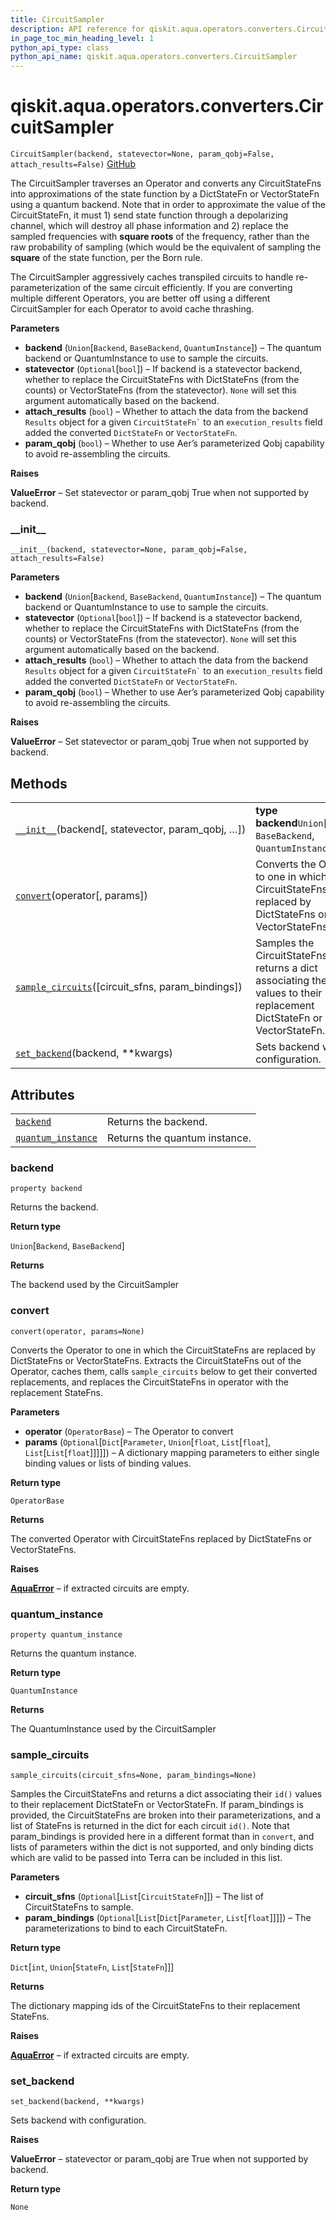 ```yaml
---
title: CircuitSampler
description: API reference for qiskit.aqua.operators.converters.CircuitSampler
in_page_toc_min_heading_level: 1
python_api_type: class
python_api_name: qiskit.aqua.operators.converters.CircuitSampler
---
```


<span id="qiskit-aqua-operators-converters-circuitsampler" />

# qiskit.aqua.operators.converters.CircuitSampler

<span id="qiskit.aqua.operators.converters.CircuitSampler" />

`CircuitSampler(backend, statevector=None, param_qobj=False, attach_results=False)` [GitHub](https://github.com/qiskit-community/qiskit-aqua/tree/stable/0.8/qiskit/aqua/operators/converters/circuit_sampler.py "view source code")

The CircuitSampler traverses an Operator and converts any CircuitStateFns into approximations of the state function by a DictStateFn or VectorStateFn using a quantum backend. Note that in order to approximate the value of the CircuitStateFn, it must 1) send state function through a depolarizing channel, which will destroy all phase information and 2) replace the sampled frequencies with **square roots** of the frequency, rather than the raw probability of sampling (which would be the equivalent of sampling the **square** of the state function, per the Born rule.

The CircuitSampler aggressively caches transpiled circuits to handle re-parameterization of the same circuit efficiently. If you are converting multiple different Operators, you are better off using a different CircuitSampler for each Operator to avoid cache thrashing.

**Parameters**

*   **backend** (`Union`\[`Backend`, `BaseBackend`, `QuantumInstance`]) – The quantum backend or QuantumInstance to use to sample the circuits.
*   **statevector** (`Optional`\[`bool`]) – If backend is a statevector backend, whether to replace the CircuitStateFns with DictStateFns (from the counts) or VectorStateFns (from the statevector). `None` will set this argument automatically based on the backend.
*   **attach\_results** (`bool`) – Whether to attach the data from the backend `Results` object for a given `` CircuitStateFn` `` to an `execution_results` field added the converted `DictStateFn` or `VectorStateFn`.
*   **param\_qobj** (`bool`) – Whether to use Aer’s parameterized Qobj capability to avoid re-assembling the circuits.

**Raises**

**ValueError** – Set statevector or param\_qobj True when not supported by backend.

### \_\_init\_\_

<span id="qiskit.aqua.operators.converters.CircuitSampler.__init__" />

`__init__(backend, statevector=None, param_qobj=False, attach_results=False)`

**Parameters**

*   **backend** (`Union`\[`Backend`, `BaseBackend`, `QuantumInstance`]) – The quantum backend or QuantumInstance to use to sample the circuits.
*   **statevector** (`Optional`\[`bool`]) – If backend is a statevector backend, whether to replace the CircuitStateFns with DictStateFns (from the counts) or VectorStateFns (from the statevector). `None` will set this argument automatically based on the backend.
*   **attach\_results** (`bool`) – Whether to attach the data from the backend `Results` object for a given `` CircuitStateFn` `` to an `execution_results` field added the converted `DictStateFn` or `VectorStateFn`.
*   **param\_qobj** (`bool`) – Whether to use Aer’s parameterized Qobj capability to avoid re-assembling the circuits.

**Raises**

**ValueError** – Set statevector or param\_qobj True when not supported by backend.

## Methods

|                                                                                                                                                                                            |                                                                                                                                   |
| ------------------------------------------------------------------------------------------------------------------------------------------------------------------------------------------ | --------------------------------------------------------------------------------------------------------------------------------- |
| [`__init__`](#qiskit.aqua.operators.converters.CircuitSampler.__init__ "qiskit.aqua.operators.converters.CircuitSampler.__init__")(backend\[, statevector, param\_qobj, …])                | **type backend**`Union`\[`Backend`, `BaseBackend`, `QuantumInstance`]                                                             |
| [`convert`](#qiskit.aqua.operators.converters.CircuitSampler.convert "qiskit.aqua.operators.converters.CircuitSampler.convert")(operator\[, params])                                       | Converts the Operator to one in which the CircuitStateFns are replaced by DictStateFns or VectorStateFns.                         |
| [`sample_circuits`](#qiskit.aqua.operators.converters.CircuitSampler.sample_circuits "qiskit.aqua.operators.converters.CircuitSampler.sample_circuits")(\[circuit\_sfns, param\_bindings]) | Samples the CircuitStateFns and returns a dict associating their `id()` values to their replacement DictStateFn or VectorStateFn. |
| [`set_backend`](#qiskit.aqua.operators.converters.CircuitSampler.set_backend "qiskit.aqua.operators.converters.CircuitSampler.set_backend")(backend, \*\*kwargs)                           | Sets backend with configuration.                                                                                                  |

## Attributes

|                                                                                                                                                            |                               |
| ---------------------------------------------------------------------------------------------------------------------------------------------------------- | ----------------------------- |
| [`backend`](#qiskit.aqua.operators.converters.CircuitSampler.backend "qiskit.aqua.operators.converters.CircuitSampler.backend")                            | Returns the backend.          |
| [`quantum_instance`](#qiskit.aqua.operators.converters.CircuitSampler.quantum_instance "qiskit.aqua.operators.converters.CircuitSampler.quantum_instance") | Returns the quantum instance. |

### backend

<span id="qiskit.aqua.operators.converters.CircuitSampler.backend" />

`property backend`

Returns the backend.

**Return type**

`Union`\[`Backend`, `BaseBackend`]

**Returns**

The backend used by the CircuitSampler

### convert

<span id="qiskit.aqua.operators.converters.CircuitSampler.convert" />

`convert(operator, params=None)`

Converts the Operator to one in which the CircuitStateFns are replaced by DictStateFns or VectorStateFns. Extracts the CircuitStateFns out of the Operator, caches them, calls `sample_circuits` below to get their converted replacements, and replaces the CircuitStateFns in operator with the replacement StateFns.

**Parameters**

*   **operator** (`OperatorBase`) – The Operator to convert
*   **params** (`Optional`\[`Dict`\[`Parameter`, `Union`\[`float`, `List`\[`float`], `List`\[`List`\[`float`]]]]]) – A dictionary mapping parameters to either single binding values or lists of binding values.

**Return type**

`OperatorBase`

**Returns**

The converted Operator with CircuitStateFns replaced by DictStateFns or VectorStateFns.

**Raises**

[**AquaError**](qiskit.aqua.AquaError "qiskit.aqua.AquaError") – if extracted circuits are empty.

### quantum\_instance

<span id="qiskit.aqua.operators.converters.CircuitSampler.quantum_instance" />

`property quantum_instance`

Returns the quantum instance.

**Return type**

`QuantumInstance`

**Returns**

The QuantumInstance used by the CircuitSampler

### sample\_circuits

<span id="qiskit.aqua.operators.converters.CircuitSampler.sample_circuits" />

`sample_circuits(circuit_sfns=None, param_bindings=None)`

Samples the CircuitStateFns and returns a dict associating their `id()` values to their replacement DictStateFn or VectorStateFn. If param\_bindings is provided, the CircuitStateFns are broken into their parameterizations, and a list of StateFns is returned in the dict for each circuit `id()`. Note that param\_bindings is provided here in a different format than in `convert`, and lists of parameters within the dict is not supported, and only binding dicts which are valid to be passed into Terra can be included in this list.

**Parameters**

*   **circuit\_sfns** (`Optional`\[`List`\[`CircuitStateFn`]]) – The list of CircuitStateFns to sample.
*   **param\_bindings** (`Optional`\[`List`\[`Dict`\[`Parameter`, `List`\[`float`]]]]) – The parameterizations to bind to each CircuitStateFn.

**Return type**

`Dict`\[`int`, `Union`\[`StateFn`, `List`\[`StateFn`]]]

**Returns**

The dictionary mapping ids of the CircuitStateFns to their replacement StateFns.

**Raises**

[**AquaError**](qiskit.aqua.AquaError "qiskit.aqua.AquaError") – if extracted circuits are empty.

### set\_backend

<span id="qiskit.aqua.operators.converters.CircuitSampler.set_backend" />

`set_backend(backend, **kwargs)`

Sets backend with configuration.

**Raises**

**ValueError** – statevector or param\_qobj are True when not supported by backend.

**Return type**

`None`

